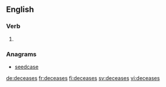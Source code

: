 ==English==

===Verb===
{{head|en|verb form}}

# {{en-third-person singular of|decease}}

===Anagrams===
* [[seedcase#English|seedcase]]

[[de:deceases]]
[[fr:deceases]]
[[fi:deceases]]
[[sv:deceases]]
[[vi:deceases]]